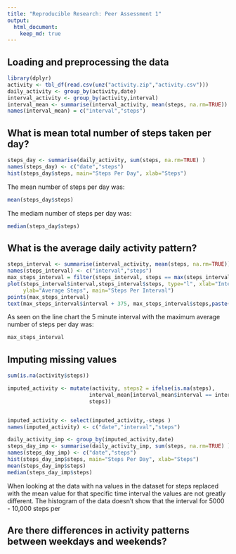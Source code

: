 ```yaml
---
title: "Reproducible Research: Peer Assessment 1"
output: 
  html_document:
    keep_md: true
---
```


## Loading and preprocessing the data
```r
library(dplyr)
activity <- tbl_df(read.csv(unz("activity.zip","activity.csv")))
daily_activity <- group_by(activity,date)
interval_activity <- group_by(activity,interval)
interval_mean <- summarise(interval_activity, mean(steps, na.rm=TRUE))
names(interval_mean) = c("interval","steps")

```


## What is mean total number of steps taken per day?
```r
steps_day <- summarise(daily_activity, sum(steps, na.rm=TRUE) )
names(steps_day) <- c("date","steps")
hist(steps_day$steps, main="Steps Per Day", xlab="Steps")
```

The mean number of steps per day was:
```r
mean(steps_day$steps)

```

The mediam number of steps per day was:
```r
median(steps_day$steps)
```


## What is the average daily activity pattern?
```r
steps_interval <- summarise(interval_activity, mean(steps, na.rm=TRUE))
names(steps_interval) <- c("interval","steps")
max_steps_interval = filter(steps_interval, steps == max(steps_interval$steps))
plot(steps_interval$interval,steps_interval$steps, type="l", xlab="Interval", 
     ylab="Average Steps", main="Steps Per Interval")
points(max_steps_interval)
text(max_steps_interval$interval + 375, max_steps_interval$steps,paste("Max Interval: ", max_steps_interval$interval))

```

As seen on the line chart the 5 minute interval with the maximum average number of steps per day was:
```r
max_steps_interval
```

## Imputing missing values
```r
sum(is.na(activity$steps))

imputed_activity <- mutate(activity, steps2 = ifelse(is.na(steps),
                          interval_mean[interval_mean$interval == interval,2][[1]],
                          steps))


imputed_activity <- select(imputed_activity,-steps )
names(imputed_activity) <- c("date","interval","steps")

daily_activity_imp <- group_by(imputed_activity,date)
steps_day_imp <- summarise(daily_activity_imp, sum(steps, na.rm=TRUE) )
names(steps_day_imp) <- c("date","steps")
hist(steps_day_imp$steps, main="Steps Per Day", xlab="Steps")
mean(steps_day_imp$steps)
median(steps_day_imp$steps)

```

When looking at the data with na values in the dataset for steps replaced with the mean value for that specific time interval the values are not greatly different.  The histogram of the data doesn't show that the interval for 5000 - 10,000 steps per 

## Are there differences in activity patterns between weekdays and weekends?
